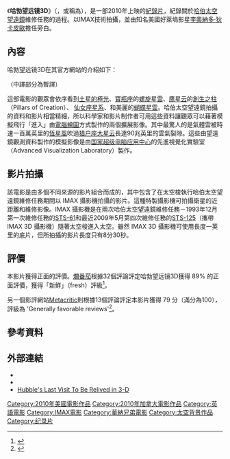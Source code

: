 {{noteTA
|T=zh-tw:哈柏太空之旅; zh-hk:巨眼探穹蒼3D; zh-hans:哈勃望远镜3D;
|G1=Show
|G2=Movie
|1=zh-tw:哈柏太空之旅; zh-hk:巨眼探穹蒼3D; zh-hans:哈勃望远镜3D;
}}
{{Infobox film
| name           = 哈勃望远镜3D
| original_name  = {{lang|en|''Hubble 3D''}}
| image          = Hubble Poster.jpg
| caption        = 
| director       = 托妮·米耶斯
| producer       = 托妮·米耶斯<br>[[格雷米·弗格森|格雷米·弗格森]]
| writer         = 托妮·米耶斯
| narrator       = [[李奧納多·狄卡皮歐|李奧納多·狄卡皮歐]]
| music          = 米契·厄伯<br>馬立貝·索洛蒙
| cinematography = [[詹姆士·尼候斯|詹姆士·尼候斯]]
| editing        = 托妮·米耶斯
| studio         = [[IMAX|IMAX]] 
| distributor    = [[華納兄弟|華納兄弟]]
| released       = {{flagicon|USA}}2010年3月19日<br>{{flagicon|HK}}2013年1月20日
| runtime        = 43 分鐘
| country        = {{USA}}<br>{{CAN}}
| language       = 英語
| budget         =
| gross          = $23,269,068<ref>[http://boxofficemojo.com/movies/?id=hubble3d.htm "Hubble 3D (2010)"] {{Wayback|url=http://boxofficemojo.com/movies/?id=hubble3d.htm |date=20101213182323 }}. ''[[Box_Office_Mojo|Box Office Mojo]]''. Retrieved 2011-01-10.</ref>
| cn_name        = 哈勃太空望远镜 3D
| hk_name        = 巨眼探穹蒼 3D
| tw_name        = 哈柏太空之旅3D
}}

《'''哈勃望远镜3D'''》（{{lang-en|''Hubble 3D''}}，或稱為{{lang|en|''IMAX: Hubble 3D''}}），是一部2010年上映的[[紀錄片|紀錄片]]，紀錄關於[[哈伯太空望遠鏡|哈伯太空望遠鏡]]維修任務的過程。以IMAX技術拍攝，並由知名美國好萊塢影星[[李奧納多·狄卡皮歐|李奧納多·狄卡皮歐]]擔任旁白。

==內容==
哈勃望远镜3D在其官方網站的介紹如下：

{{Cquote|藉著 IMAX 3D 的效果，哈勃望远镜3D將可使觀眾經歷一次從遙遠星系開始的宏大而神秘的週遭天體探險，並且伴隨執行 NASA 史上最艱難任務的太空人一起漫步太空。本影片將提供一個啟發性和獨特視角檢視哈伯太空望遠鏡的影像和凸顯它對我們的宇宙觀和人類自己的深遠的影響。哈勃望远镜3D是一部由 IMAX 和華納兄弟製作，與 NASA 合作的影片。本影片的製作團隊是[[終極太空站_3D|終極太空站 3D]]（Space Station 3D）的原班人馬，由導演托妮·米耶斯帶領。哈勃望远镜3D於2010年3月19日起在 IMAX 和 IMAX 3D 電影院上映。

Through the power of IMAX 3D, Hubble 3D will enable movie-goers to journey through distant galaxies to explore the grandeur and mysteries of our celestial surroundings, and accompany space-walking astronauts as they attempt the most difficult and important tasks in NASA’s history. The film will offer an inspiring and unique look into the Hubble Space Telescope’s [HST's] legacy and highlight its profound impact on the way we view the universe and ourselves. Hubble 3D is an IMAX and Warner Bros. Pictures production, in cooperation with National Aeronautics and Space Administration (NASA). The film reunites the Space Station 3D filmmaking team, led by Producer/Director Toni Myers. Hubble 3D blasted off exclusively to IMAX and IMAX 3D theatres on March 19, 2010.}}

（中譯部分為暫譯）

這部電影的觀眾會依序看到[[土星的磁層|土星的極光]]、[[寶瓶座|寶瓶座]]的[[螺旋星雲|螺旋星雲]]、[[鹰星云|鹰星云]]的[[創生之柱|創生之柱]]（Pillars of Creation）、 [[仙女座星系|仙女座星系]]、和美麗的[[NGC_6302|蝴蝶星雲]]。哈伯太空望遠鏡拍攝的資料和影片相當精細，所以科學家和影片制作者可用這些資料讓觀眾可以藉著模擬飛行「進入」由[[電腦繪圖|電腦繪圖]]方式製作的兩個擴展影像。其中最驚人的是氣體雲被時速一百萬英里的[[恆星風|恆星風]]吹過[[猎户座大星云|猎户座大星云]]長達90兆英里的雲氣裂隙。這些由望遠鏡觀測資料製作的模擬影像是由[[国家超级电脑应用中心|国家超级电脑应用中心]]的先進視覺化實驗室（Advanced Visualization Laboratory）製作。

==影片拍攝==
該電影是由多個不同來源的影片組合而成的，其中包含了在太空梭執行哈伯太空望遠鏡維修任務期間以 IMAX 攝影機拍攝的影片。這種特製攝影機可拍攝衛星的近距離和維修影像。IMAX 攝影機是在兩次哈伯太空望遠鏡維修任務－1993年12月第一次維修任務的[[STS-61|STS-61]]和最近2009年5月第四次維修任務的[[STS-125|STS-125]]（攜帶 IMAX 3D 攝影機）隨著太空梭進入太空。雖然 IMAX 3D 攝影機可使用長度一英里的底片，但所拍攝的影片長度只有8分30秒。

==評價==
本影片獲得正面的評價。[[爛番茄|爛番茄]]根據32個評論評定哈勃望远镜3D獲得 89% 的正面評價，獲得「新鮮」（fresh）評級<ref>{{cite web 
 |url=http://au.rottentomatoes.com/m/imax_hubble_3d 
 |title=Hubble 3D Movie Reviews, Pictures 
 |publisher=''[[Rotten_Tomatoes|Rotten Tomatoes]]'' 
 |accessdate=2010-03-31 
 |deadurl=yes 
 |archiveurl=https://web.archive.org/web/20100401085918/http://au.rottentomatoes.com/m/imax_hubble_3d/ 
 |archivedate=2010-04-01 
 }}</ref>。

另一個影評網站[[Metacritic|Metacritic]]則根據13個評論評定本影片獲得 79 分（滿分為100），評級為 'Generally favorable reviews'<ref>{{cite web
| url=http://www.metacritic.com/film/titles/hubble3d?q=hubble%203d
| title=Hubble 3D Reviews, Ratings, Credits
| publisher=''[[Metacritic|Metacritic]]''
| accessdate=2010-03-31
| archive-date=2013-08-22
| archive-url=https://www.webcitation.org/6J3RcHIUF?url=http://www.metacritic.com/movie/imax-hubble-3d
| dead-url=no
}}</ref>。

==參考資料==
{{Reflist}}

==外部連結==
* {{Official website|http://www.imax.com/hubble}}
* {{IMDb title|1433813|Hubble 3D}}
* [http://www.space.com/news/090519-cs-hubble-imax.html Hubble's Last Visit To Be Relived in 3-D]{{Wayback|url=http://www.space.com/news/090519-cs-hubble-imax.html |date=20101026201706 }}

{{DEFAULTSORT:Hubble 3D}}
[[Category:2010年美國電影作品|Category:2010年美國電影作品]]
[[Category:2010年加拿大電影作品|Category:2010年加拿大電影作品]]
[[Category:英語電影|Category:英語電影]]
[[Category:IMAX電影|Category:IMAX電影]]
[[Category:華納兄弟電影|Category:華納兄弟電影]]
[[Category:太空背景作品|Category:太空背景作品]]
[[Category:纪录片|Category:纪录片]]
